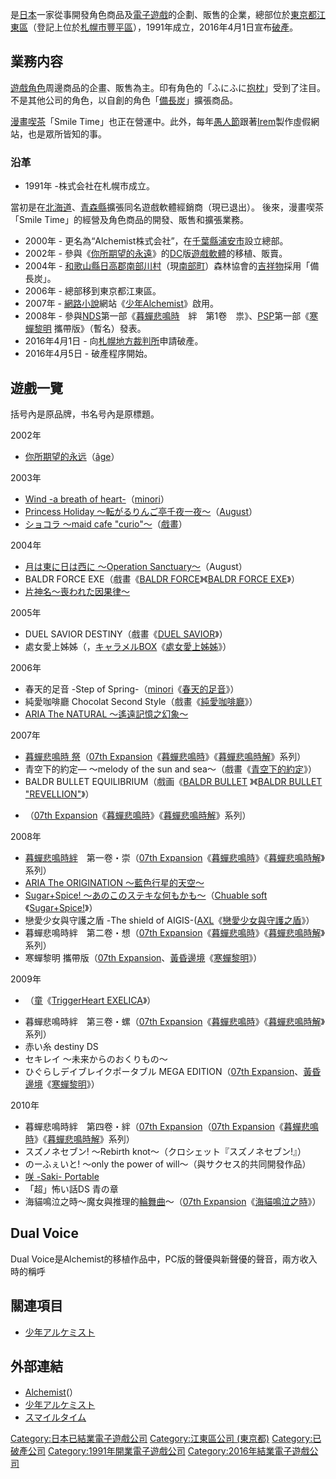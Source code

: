 {{NOT|炼金术士}}

{{noteTA
| 1=zh-cn:寒蝉鸣泣之时; zh-tw:暮蟬悲鳴時; zh-hk:寒蟬鳴泣之時;
| 2=zh-cn:便携版; zh-tw:攜帶版;
| 3=zh-cn:姐姐; zh-tw:姊姊;
}}
{{Infobox Company
| company_name = Alchemist株式會社
| company_name_en = Alchemist Co., Ltd.
| logo = [[File:Alchemist_(company)_Logo.png|Alchemist的標誌]]
| image = Public_48_Building.JPG
| image_size = 200px
| image_caption = 位於[[札幌市|札幌市]][[豐平區|豐平區]]的登記位置
| native_name = 株式会社アルケミスト
| native_name_lang = ja
| company_type = 股份有限公司
| fate = [[破产|破产]]
| market_information =
| abbreviated_name =
| zip_code =135-0047
| location = [[東京都|東京都]][[江東區_(東京都)|江東區]][[富岡_(江東區)|富岡]]1-12-8 朝日大廈30室
| foundation = {{Start date|1991|08|14}}<br>[[日本|日本]][[北海道|北海道]][[札幌市|札幌市]]
| defunct = {{End date|2016|04|01}}
| products = 家用遊戲軟體的企畫、製作、販售<br />動畫的企畫，漫畫、小說的企畫、製作<br />角色商品的企畫、製作、販售<br />角色企畫、製作
| key_people = 浦野 重信
| capital = 6,500万日元
| total_asset =
| num_employees = 20名
| accounting_period = 3月31日
| parent =
| subsid =
| homepage = [https://web.archive.org/web/20160401061216/http://alchemist-net.co.jp/ Alchemist]
| footnotes = 登記總部位於札幌市豐平區
}}
{{nihongo|'''Alchemist'''|アルケミスト}}是[[日本|日本]]一家從事開發角色商品及[[電子遊戲|電子遊戲]]的企劃、販售的企業，總部位於[[東京都|東京都]][[江東區_(東京都)|江東區]]（登記上位於[[札幌市|札幌市]][[豐平區|豐平區]]），1991年成立，2016年4月1日宣布[[破產|破產]]。

== 業務内容 ==

[[遊戲|遊戲]][[虛構角色|角色]]周邊商品的企畫、販售為主。印有角色的「ふにふに[[抱枕|抱枕]]」受到了注目。不是其他公司的角色，以自創的角色「[[備長炭_(漫畫)|備長炭]]」擴張商品。

[[漫畫喫茶|漫畫喫茶]]「Smile Time」也正在營運中。此外，每年[[愚人節|愚人節]]跟著[[Irem|Irem]]製作虛假網站，也是眾所皆知的事。

=== 沿革 ===

* 1991年 -{{lang|ja| ベイ・クリスタル}}株式会社在札幌市成立。
當初是在[[北海道|北海道]]、[[青森縣|青森縣]]擴張同名遊戲軟體經銷商（現已退出）。
後來，漫畫喫茶「Smile Time」的經營及角色商品的開發、販售和擴張業務。
* 2000年 - 更名為“Alchemist株式会社”，在[[千葉縣|千葉縣]][[浦安市|浦安市]]設立總部。
* 2002年 - 參與《[[你所期望的永遠|你所期望的永遠]]》的[[Dreamcast|DC]]版[[遊戲軟體|遊戲軟體]]的移植、販賣。
* 2004年 - [[和歌山縣|和歌山縣]][[日高郡_(和歌山縣)|日高郡]][[南部川村|南部川村]]（現[[南部町_(和歌山縣)|南部町]]）森林協會的[[吉祥物|吉祥物]]採用「備長炭」。
* 2006年 - 總部移到東京都江東區。
* 2007年 - [[網路小說|網路小說]]網站《[[少年Alchemist|少年Alchemist]]》啟用。
* 2008年 - 參與[[NDS|NDS]]第一部《[[暮蟬悲鳴時|暮蟬悲鳴時]]　絆　第1卷　祟》、[[PSP|PSP]]第一部《[[寒蟬黎明|寒蟬黎明]] 攜帶版》（暫名）發表。
* 2016年4月1日 - 向[[札幌地方裁判所|札幌地方裁判所]]申請破產。
* 2016年4月5日 - 破產程序開始。

== 遊戲一覽 ==

括号內是原品牌，书名号內是原標題。

; 2002年
* [[你所期望的永远|你所期望的永远]]（[[âge|âge]]）
; 2003年
* [[Wind_-a_breath_of_heart-|Wind -a breath of heart-]]（[[minori|minori]]）
* [[Princess_Holiday|Princess Holiday 〜転がるりんご亭千夜一夜〜]]（[[August|August]]）
* [[ショコラ_〜maid_cafe_"curio"〜|ショコラ 〜maid cafe "curio"〜]]（[[戲畫_(遊戲品牌)|戲畫]]）
; 2004年
* [[月は東に日は西に_〜Operation_Sanctuary〜|月は東に日は西に 〜Operation Sanctuary〜]]（August）
* BALDR FORCE EXE（戲畫《[[BALDR_FORCE|BALDR FORCE]]》《[[BALDR_FORCE_EXE|BALDR FORCE EXE]]》）
* [[片神名〜喪われた因果律〜|片神名〜喪われた因果律〜]]
; 2005年
* DUEL SAVIOR DESTINY（戲畫《[[DUEL_SAVIOR|DUEL SAVIOR]]》）
* 處女愛上姊姊（{{lang|ja|乙女はお姊さまに恋してる}}，[[キャラメルBOX|キャラメルBOX]]《[[處女愛上姊姊|處女愛上姊姊]]》）
; 2006年
* 春天的足音 -Step of Spring-（[[minori|minori]]《[[春天的足音|春天的足音]]》）
* 純愛咖啡廳 Chocolat Second Style（戲畫《[[純愛咖啡廳|純愛咖啡廳]]》）
* [[水星領航員#《ARIA_The_NATURAL_～遙遠記憶之幻象～》|ARIA The NATURAL ～遙遠記憶之幻象～]]
; 2007年
* [[暮蟬悲鳴時|暮蟬悲鳴時 祭]]（[[07th_Expansion|07th Expansion]]《[[暮蟬悲鳴時|暮蟬悲鳴時]]》《[[暮蟬悲鳴時|暮蟬悲鳴時解]]》系列）
* 青空下的約定― 〜melody of the sun and sea〜（戲畫《[[青空下的約定|青空下的約定]]》）
* BALDR BULLET EQUILIBRIUM（戲画《[[機甲戰線|BALDR BULLET]] 》《[[機甲戰線|BALDR BULLET "REVELLION"]]》）
* {{lang|ja|ひぐらしのなく頃に 祭 カケラ遊び}}（[[07th_Expansion|07th Expansion]]《[[暮蟬悲鳴時|暮蟬悲鳴時]]》《[[暮蟬悲鳴時|暮蟬悲鳴時解]]》系列）
; 2008年
* [[暮蟬悲鳴時|暮蟬悲鳴時絆]]　第一卷・崇（[[07th_Expansion|07th Expansion]]《[[暮蟬悲鳴時|暮蟬悲鳴時]]》《[[暮蟬悲鳴時|暮蟬悲鳴時解]]》系列）
* [[水星領航員#《ARIA_The_ORIGINATION_～藍色行星的天空～》|ARIA The ORIGINATION ～藍色行星的天空～]]
* [[Sugar+Spice!_〜あのこのステキな何もかも〜|Sugar+Spice! 〜あのこのステキな何もかも〜]]（[[Chuable_soft|Chuable soft]]《[[Sugar+Spice!|Sugar+Spice!]]》）
* 戀愛少女與守護之盾 -The shield of AIGIS-([[AXL_(ブランド)|AXL]]《[[戀愛少女與守護之盾|戀愛少女與守護之盾]]》）
* 暮蟬悲鳴時絆　第二卷・想（[[07th_Expansion|07th Expansion]]《[[暮蟬悲鳴時|暮蟬悲鳴時]]》《[[暮蟬悲鳴時|暮蟬悲鳴時解]]》系列）
* 寒蟬黎明 攜帶版（[[07th_Expansion|07th Expansion]]、[[黃昏邊境|黃昏邊境]]《[[寒蟬黎明|寒蟬黎明]]》）
; 2009年
* {{lang|ja|トリガーハート エグゼリカ エンハンスド}}（[[童_(ゲーム会社)|童]]《[[TriggerHeart_EXELICA|TriggerHeart EXELICA]]》）
* 暮蟬悲鳴時絆　第三卷・螺（[[07th_Expansion|07th Expansion]]《[[暮蟬悲鳴時|暮蟬悲鳴時]]》《[[暮蟬悲鳴時|暮蟬悲鳴時解]]》系列）
* 赤い糸 destiny DS
* セキレイ 〜未来からのおくりもの〜
* ひぐらしデイブレイクポータブル MEGA EDITION（[[07th_Expansion|07th Expansion]]、[[黃昏邊境|黃昏邊境]]《[[寒蟬黎明|寒蟬黎明]]》）
; 2010年
* 暮蟬悲鳴時絆　第四卷・絆（[[07th_Expansion|07th Expansion]]（[[07th_Expansion|07th Expansion]]《[[暮蟬悲鳴時|暮蟬悲鳴時]]》《[[暮蟬悲鳴時|暮蟬悲鳴時解]]》系列）
* スズノネセブン! 〜Rebirth knot〜（クロシェット『スズノネセブン!』）
* のーふぇいと! 〜only the power of will〜（與サクセス的共同開發作品）
* [[咲_-Saki-|咲 -Saki- Portable]]
* 「超」怖い話DS 青の章
* 海貓鳴泣之時～魔女與推理的[[輪舞曲|輪舞曲]]～（[[07th_Expansion|07th Expansion]]《[[海貓鳴泣之時|海貓鳴泣之時]]》）

== Dual Voice ==

Dual Voice是Alchemist的移植作品中，PC版的聲優與新聲優的聲音，兩方收入時的稱呼

== 關連項目 ==

* [[少年アルケミスト|少年アルケミスト]]

== 外部連結 ==

* [http://www.alchemist-net.co.jp/ Alchemist]({{Wayback|url=http://www.alchemist-net.co.jp/ |date=20160401061216 }}）
* [http://rkmg.jp/ 少年アルケミスト]{{Wayback|url=http://rkmg.jp/ |date=20080123092015 }}
* [https://web.archive.org/web/20090101122824/http://www.smiletime2000.com/ スマイルタイム]

{{DEFAULTSORT:Alchemist}}
[[Category:日本已結業電子遊戲公司|Category:日本已結業電子遊戲公司]]
[[Category:江東區公司_(東京都)|Category:江東區公司 (東京都)]]
[[Category:已破產公司|Category:已破產公司]]
[[Category:1991年開業電子遊戲公司|Category:1991年開業電子遊戲公司]]
[[Category:2016年結業電子遊戲公司|Category:2016年結業電子遊戲公司]]